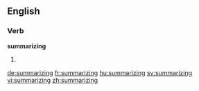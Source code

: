 ==English==

===Verb===
'''summarizing'''

# {{present participle of|summarize}}

[[de:summarizing]]
[[fr:summarizing]]
[[hu:summarizing]]
[[sv:summarizing]]
[[vi:summarizing]]
[[zh:summarizing]]